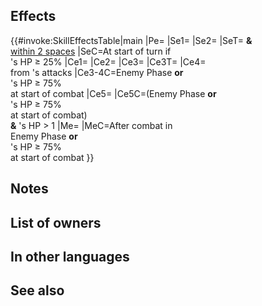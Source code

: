 {{Weapon Infobox
|tagid=SID_風の大斧
|intID=4335
|image=wep_ax161
|exclusive=1
|weaponType=Axe
|cost=400
|might=16
|range=1
|effectiveness=Flying
|effect=Effective against flying foes. Grants Def+3. Calculates damage using the lower of foe's Def or Res.<br><br>At start of turn, if unit's HP ≥ 25%, grants Def/Res+6 and "neutralizes foe's bonuses during combat" to unit and allies within 2 spaces of unit for 1 turn.<br><br>If foe initiates combat or foe's HP ≥ 75% at start of combat, inflicts penalty on foe's Atk/Def/Res = 5 + 15% of unit's Def at start of combat and reduces damage from foe's attacks by 15% of unit's Def during combat (excluding area-of-effect Specials), and also, if unit's HP > 1 and foe would reduce unit's HP to 0, unit survives with 1 HP (once per combat; does not stack with non-Special effects that allow unit to survive with 1 HP if foe's attack would reduce HP to 0).<br><br>If foe initiates combat or foe's HP ≥ 75% at start of combat, restores 7 HP to unit after combat.
|statModifiers=0,16,0,3,0
|required=Silver Axe
|properties=random_owner
}}
==Effects==
{{#invoke:SkillEffectsTable|main
|Pe={{Eft|Stat Boosts|Def|3}}
|Se1={{Eft|Bonuses|Def/Res|6}}
|Se2={{SEt|Neutralize Bonuses}}
|SeT={{Tgt|Unit}} '''&''' {{Tgt|Allies}}<br>[[within 2 spaces]]
|SeC=At start of turn if<br>{{Tgt|Unit}}'s HP ≥ 25%
|Ce1={{Eft|Effectiveness|{{Mt|Flying}}}}
|Ce2={{Eft|Lower Def Res}}
|Ce3={{Eft|Temporary debuffs|Atk/Def/Res|(15% of {{Tgt|Unit}}'s Def<br>at start of combat) + 5}}
|Ce3T={{Tgt|Foe}}
|Ce4={{Eft|Damage Reduction|15% of {{Tgt|Unit}}'s Def}}<br>from {{Tgt|Foe}}'s attacks
|Ce3-4C=Enemy Phase '''or'''<br>{{Tgt|Foe}}'s HP ≥ 75%<br>at start of combat
|Ce5={{Eft|Miracle}}
|Ce5C=(Enemy Phase '''or'''<br>{{Tgt|Foe}}'s HP ≥ 75%<br>at start of combat)<br>'''&''' {{Tgt|Unit}}'s HP > 1
|Me={{Eft|Heal|7}}
|MeC=After combat in<br>Enemy Phase '''or'''<br>{{Tgt|Foe}}'s HP ≥ 75%<br>at start of combat
}}

==Notes==
{{Effective damage bonus|Flying}}
{{LowerDefRes}}
{{Bonuses}}
{{Neutralize Bonuses}}
{{IfFoeInitiates}}
{{Temporary debuffs}}
{{At start of combat}}
{{FlatDamageReduction}}
{{Survive with 1 HP}}

==List of owners==
{{Skill Hero List}}
==In other languages==
{{OtherLanguages
|japanese=称賛の希求の大斧
|german=
|spanishEU=
|spanishLA=
|french=
|italian=
|chineseTW=
|portuguese=
}}
==See also==
{{See also skills|cond=(Description LIKE '%"neutralizes foe_s bonuses during combat%' OR Description LIKE '%unit survives with 1 HP%' AND Description NOT LIKE '%neutralizes non-Special "unit survives with 1 HP%' AND Description NOT LIKE '%neutralizes%non-Special "%unit survives with 1 HP%') AND Exclusive='1'}}
{{Weapons Navbox}}